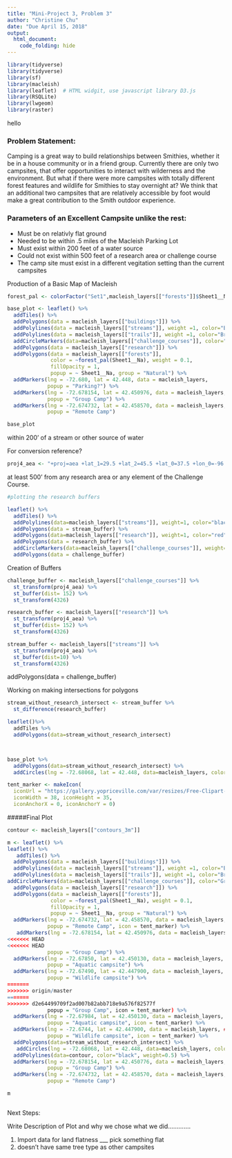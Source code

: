 ```yaml
---
title: "Mini-Project 3, Problem 3"
author: "Christine Chu"
date: "Due April 15, 2018"
output: 
  html_document:
    code_folding: hide
--- 
```


```r
library(tidyverse)  
library(tidyverse)
library(sf)
library(macleish)
library(leaflet)  # HTML widgit, use javascript library D3.js
library(RSQLite)
library(lwgeom) 
library(raster)

```

hello

### Problem Statement: 
Camping is a great way to build relationships between Smithies, whether it be in a house community or in a friend group. Currently there are only two campsites, that offer opportunities to interact with wilderness and the environment. But what if there were more campsites with totally different forest features and wildlife for Smithies to stay overnight at? We think that an additional two campsites that are relatively accessible by foot would make a great contribution to the Smith outdoor experience. 


### Parameters of an Excellent Campsite unlike the rest:

* Must be on relativly flat ground
* Needed to be within .5 miles of the Macleish Parking Lot 
* Must exist within 200 feet of a water source 
* Could not exist within 500 feet of a research area or challenge course
* The camp site must exist in a different vegitation setting than the current campsites 



Production of a Basic Map of Macleish 
```r
forest_pal <- colorFactor("Set1",macleish_layers[["forests"]]$Sheet1__Na)

base_plot <- leaflet() %>%
  addTiles() %>%
  addPolygons(data = macleish_layers[["buildings"]]) %>%
  addPolylines(data = macleish_layers[["streams"]], weight =1, color="Blue") %>%
  addPolylines(data = macleish_layers[["trails"]], weight =1, color="Brown") %>%
  addCircleMarkers(data=macleish_layers[["challenge_courses"]], color="Green", weight=.1) %>%
  addPolygons(data = macleish_layers[["research"]]) %>%
  addPolygons(data = macleish_layers[["forests"]], 
              color = ~forest_pal(Sheet1__Na), weight = 0.1, 
              fillOpacity = 1,
              popup = ~ Sheet1__Na, group = "Natural") %>%
  addMarkers(lng = -72.680, lat = 42.448, data = macleish_layers,
             popup = "Parking?") %>% 
  addMarkers(lng = -72.678154, lat = 42.450976, data = macleish_layers,
             popup = "Group Camp") %>% 
  addMarkers(lng = -72.674732, lat = 42.458570, data = macleish_layers,
             popup = "Remote Camp") 

base_plot 
```

   
within 200’ of a stream or other source of water


For conversion reference? 
```r
proj4_aea <- "+proj=aea +lat_1=29.5 +lat_2=45.5 +lat_0=37.5 +lon_0=-96 +x_0=0 +y_0=0 +ellps=GRS80 +datum=NAD83 +units=m +no_defs"
```


at least 500’ from any research area or any element of the Challenge Course.
```r


#plotting the research buffers 

leaflet() %>%
  addTiles() %>%
  addPolylines(data=macleish_layers[["streams"]], weight=1, color="black") %>%
  addPolygons(data = stream_buffer) %>%
  addPolygons(data=macleish_layers[["research"]], weight=1, color="red") %>%
  addPolygons(data = research_buffer) %>% 
  addCircleMarkers(data=macleish_layers[["challenge_courses"]], weight=1, color="black") %>% 
  addPolygons(data = challenge_buffer)


```


Creation of Buffers
```r
challenge_buffer <- macleish_layers[["challenge_courses"]] %>%
  st_transform(proj4_aea) %>%
  st_buffer(dist= 152) %>%
  st_transform(4326)

research_buffer <- macleish_layers[["research"]] %>%
  st_transform(proj4_aea) %>%
  st_buffer(dist= 152) %>%
  st_transform(4326)

stream_buffer <- macleish_layers[["streams"]] %>%
  st_transform(proj4_aea) %>%
  st_buffer(dist=10) %>%
  st_transform(4326)
```
  addPolygons(data = challenge_buffer)


Working on making intersections for polygons 
```r
stream_without_research_intersect <- stream_buffer %>%
  st_difference(research_buffer)

leaflet()%>%
  addTiles %>%
  addPolygons(data=stream_without_research_intersect)



base_plot %>%
  addPolygons(data=stream_without_research_intersect) %>%
  addCircles(lng = -72.68068, lat = 42.448, data=macleish_layers, color="Green", weight=.5, radius=804)

```

```r
tent_marker <- makeIcon(
  iconUrl = "https://gallery.yopriceville.com/var/resizes/Free-Clipart-Pictures/Summer-Vacation-PNG/Green_Tent_PNG_Clipart_Picture.png?m=1507172108",
  iconWidth = 38, iconHeight = 35,
  iconAnchorX = 0, iconAnchorY = 0)
```


#####Final Plot
```r

contour <- macleish_layers[["contours_3m"]]

m <- leaflet() %>% 
leaflet() %>%
   addTiles() %>%
  addPolygons(data = macleish_layers[["buildings"]]) %>%
  addPolylines(data = macleish_layers[["streams"]], weight =1, color="Blue") %>%
  addPolylines(data = macleish_layers[["trails"]], weight =1, color="Brown") %>%
addCircleMarkers(data=macleish_layers[["challenge_courses"]], color="Green", weight=.1) %>%
  addPolygons(data = macleish_layers[["research"]]) %>%
  addPolygons(data = macleish_layers[["forests"]], 
              color = ~forest_pal(Sheet1__Na), weight = 0.1, 
              fillOpacity = 1,
              popup = ~ Sheet1__Na, group = "Natural") %>%
  addMarkers(lng = -72.674732, lat = 42.458570, data = macleish_layers,
             popup = "Remote Camp", icon = tent_marker) %>% 
   addMarkers(lng = -72.678154, lat = 42.450976, data = macleish_layers,
<<<<<<< HEAD
<<<<<<< HEAD
             popup = "Group Camp") %>% 
  addMarkers(lng = -72.67850, lat = 42.450130, data = macleish_layers,
             popup = "Aquatic campsite") %>% 
  addMarkers(lng = -72.67490, lat = 42.447900, data = macleish_layers,
             popup = "Wildlife campsite") %>%
=======
>>>>>>> origin/master
=======
>>>>>>> d2e64499709f2ad007b82abb718e9a576f82577f
             popup = "Group Camp", icon = tent_marker) %>% 
  addMarkers(lng = -72.67984, lat = 42.450130, data = macleish_layers,  #### Unique option 1
             popup = "Aquatic campsite", icon = tent_marker) %>% 
  addMarkers(lng = -72.6744, lat = 42.447900, data = macleish_layers, #### unique option 2
             popup = "Wildlife campsite", icon = tent_marker) %>%
  addPolygons(data=stream_without_research_intersect) %>% 
   addCircles(lng = -72.68068, lat = 42.448, data=macleish_layers, color="Green", weight=.5, radius=804) %>%  
  addPolylines(data=contour, color="black", weight=0.5) %>% 
  addMarkers(lng = -72.678154, lat = 42.450776, data = macleish_layers,
             popup = "Group Camp") %>% 
  addMarkers(lng = -72.674732, lat = 42.458570, data = macleish_layers,
             popup = "Remote Camp") 

m



```


Next Steps:

Write Description of Plot and why we chose what we did.............

1. Import data for land flatness ___ pick something flat
2. doesn't have same tree type as other campsites


















